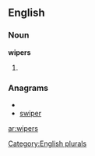 
==English==

===Noun===
'''wipers'''

# {{plural of|[[wiper]]}}

===Anagrams===
* {{alphagram|eiprsw}}
* [[swiper#English|swiper]]

[[Category:English plurals]]

[[ar:wipers]]